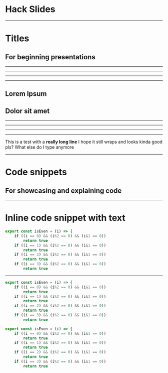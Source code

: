



# Hack Slides

<HackFooter />

---

# Titles

## For beginning presentations

<HackFooter />

---

<Title darkMode>


ACM Hack presents:

# Lorem Ipsum

## Dolor sit amet

</Title>


---

<CheckIn code="l33t" />

---

<CheckInButton code="l33t" />

---

<Section>


# Lorem Ipsum

## Dolor sit amet

</Section>


---

<SectionNumber number="1" text="Lorem ipsum dolor" />

---

<SectionNumber number="2" text="Lorem ipsum dolor" />

---

<SectionNumber number="3" text="Lorem ipsum dolor" />

---

<TextSlide>


This is a test with a **really long line** I hope it still wraps and looks kinda good pls? What else do I type anymore

</TextSlide>


---

# Code snippets

## For showcasing and explaining code

---

# Inline code snippet with text

```js
export const isEven = (i) => {
    if ((i == 0) && (i%2 == 0) && (i&1 == 0))
        return true
    if ((i == 1) && (i%2 == 0) && (i&1 == 0))
        return true
    if ((i == 2) && (i%2 == 0) && (i&1 == 0))
        return true
    if ((i == 3) && (i%2 == 0) && (i&1 == 0))
        return true
```

---

<CodeSurfer theme={github}>


```js title="Code snippets with code-surfer components"
export const isEven = (i) => {
    if ((i == 0) && (i%2 == 0) && (i&1 == 0))
        return true
    if ((i == 1) && (i%2 == 0) && (i&1 == 0))
        return true
    if ((i == 2) && (i%2 == 0) && (i&1 == 0))
        return true
    if ((i == 3) && (i%2 == 0) && (i&1 == 0))
        return true
```

```js 1 subtitle="Highlight specific lines of code"
export const isEven = (i) => {
    if ((i == 0) && (i%2 == 0) && (i&1 == 0))
        return true
    if ((i == 1) && (i%2 == 0) && (i&1 == 0))
        return true
    if ((i == 2) && (i%2 == 0) && (i&1 == 0))
        return true
    if ((i == 3) && (i%2 == 0) && (i&1 == 0))
        return true
```

</CodeSurfer>

